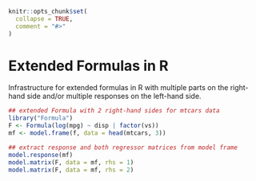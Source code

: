 <!-- index.md is generated from index.Rmd. Please edit that file and run knitr::knit("index.Rmd") -->

```r
knitr::opts_chunk$set(
  collapse = TRUE,
  comment = "#>"
)
```

# Extended Formulas in R

Infrastructure for extended formulas in R with multiple parts on the
right-hand side and/or multiple responses on the left-hand side.

```r
## extended Formula with 2 right-hand sides for mtcars data
library("Formula")
F <- Formula(log(mpg) ~ disp | factor(vs))
mf <- model.frame(f, data = head(mtcars, 3))

## extract response and both regressor matrices from model frame
model.response(mf)
model.matrix(F, data = mf, rhs = 1)
model.matrix(F, data = mf, rhs = 2)
```
